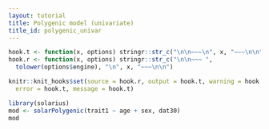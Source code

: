 ```yaml
---
layout: tutorial
title: Polygenic model (univariate)
title_id: polygenic_univar
---
```


```r
hook.t <- function(x, options) stringr::str_c("\n\n~~~\n", x, "~~~\n\n")
hook.r <- function(x, options) stringr::str_c("\n\n~~~ ", 
  tolower(options$engine), "\n", x, "~~~\n\n")

knitr::knit_hooks$set(source = hook.r, output = hook.t, warning = hook.t,
  error = hook.t, message = hook.t)
```

```r
library(solarius)
mod <- solarPolygenic(trait1 ~ age + sex, dat30)
mod
```



